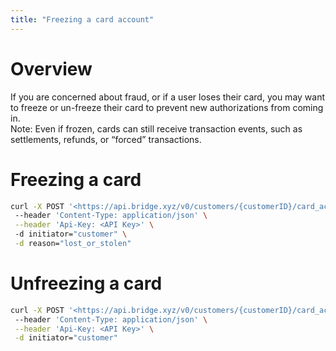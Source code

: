 ```yaml
---
title: "Freezing a card account"
---
```


# **Overview**

If you are concerned about fraud, or if a user loses their card, you may want to freeze or un-freeze their card to prevent new authorizations from coming in.\
Note: Even if frozen, cards can still receive transaction events, such as settlements, refunds, or “forced” transactions.

# **Freezing a card**

```bash
curl -X POST '<https://api.bridge.xyz/v0/customers/{customerID}/card_accounts/{cardAccountID}/freeze'>  
 --header 'Content-Type: application/json' \
 --header 'Api-Key: <API Key>' \ 
 -d initiator="customer" \
 -d reason="lost_or_stolen"
```

# **Unfreezing a card**

```bash
curl -X POST '<https://api.bridge.xyz/v0/customers/{customerID}/card_accounts/{cardAccountID}/unfreeze'>  
 --header 'Content-Type: application/json' \
 --header 'Api-Key: <API Key>' \
 -d initiator="customer" 
```